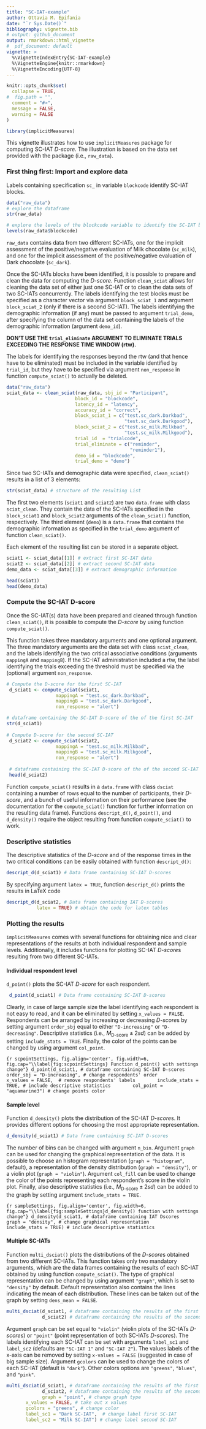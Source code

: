 ---
title: "SC-IAT-example"
author: Ottavia M. Epifania
date: "`r Sys.Date()`"
bibliography: vignette.bib
# output: github_document
output: rmarkdown::html_vignette
#  pdf_document: default
vignette: >
  %\VignetteIndexEntry{SC-IAT-example}
  %\VignetteEngine{knitr::rmarkdown}
  %\VignetteEncoding{UTF-8}
---

```{r, include = FALSE}
knitr::opts_chunk$set(
  collapse = TRUE,
#  fig.path = "",
  comment = "#>",
  message = FALSE,
  warning = FALSE
)
```

```{r setup}
library(implicitMeasures)
```

This vignette illustrates how to use `implicitMeasures` package for computing SC-IAT *D-score*. The illustration is based on the data set provided with the package (i.e., `raw_data`). 

### First thing first: Import and explore data

Labels containing specification `sc_` in variable `blockcode` identify SC-IAT blocks.

```{r}
data("raw_data")
# explore the dataframe
str(raw_data)

# explore the levels of the blockcode variable to identify the SC-IAT blocks
levels(raw_data$blockcode)
```

`raw_data` contains data from two different SC-IATs, one for the implicit assessment of the positive/negative evaluation of Milk chocolate (`sc_milk`), and one for the implicit assessment of the positive/negative evaluation of Dark chocolate (`sc_dark`). 

Once the SC-IATs blocks have been identified, it is possible to prepare and clean the data for computing the *D-score*. 
Function `clean_sciat` allows for cleaning the data set of either just one SC-IAT or to clean the data sets of two SC-IATs concurrently. The labels identifying the test blocks must be specified as a character vector via argument `block_sciat_1` and argument `block_sciat_2` (only if there is a second SC-IAT). 
The labels identifying the demographic information (if any) must be passed to argument `trial_demo`, after specifying the column of the data set containing the labels of the demographic information (argument `demo_id`).

**DON'T USE THE `trial_eliminate` ARGUMENT TO ELIMINATE TRIALS EXCEEDING THE RESPONSE TIME WINDOW (rtw).**

The labels for identifying the responses beyond the rtw (and that hence have to be eliminated) must be included in the variable identified by `trial_id`, but they have to be specified via argument `non_response` in function `compute_sciat()` to actually be deleted.


```{r}
data("raw_data")
sciat_data <- clean_sciat(raw_data, sbj_id = "Participant",
                         block_id = "blockcode",
                         latency_id = "latency",
                         accuracy_id = "correct",
                         block_sciat_1 = c("test.sc_dark.Darkbad",
                                           "test.sc_dark.Darkgood"),
                         block_sciat_2 = c("test.sc_milk.Milkbad",
                                           "test.sc_milk.Milkgood"),
                         trial_id  = "trialcode",
                         trial_eliminate = c("reminder",
                                             "reminder1"), 
                         demo_id = "blockcode", 
                         trial_demo = "demo")
```


Since two SC-IATs and demographic data were specified, `clean_sciat()` results in a list of 3 elements: 

```{r}
str(sciat_data) # structure of the resulting List
```

The first two elements (`sciat1` and `sciat2`) are two `data.frame` with class `sciat_clean`. They contain the data of the SC-IATs specified in the `block_sciat1` and `block_sciat2` arguments of the `clean_sciat()` function, respectively. The third element (`demo`) is a `data.frame` that contains the demographic information as specified in the `trial_demo` argument of function `clean_sciat()`. 

Each element of the resulting list can be stored in a separate object. 

```{r}
sciat1 <- sciat_data[[1]] # extract first SC-IAT data
sciat2 <- sciat_data[[2]] # extract second SC-IAT data
demo_data <- sciat_data[[3]] # extract demographic information

head(sciat1)
head(demo_data)
```

### Compute the SC-IAT D-score

Once the SC-IAT(s) data have been prepared and cleaned through function `clean_sciat()`, it is possible to compute the *D-score* by using function `compute_sciat()`. 

This function takes three mandatory arguments and one optional argument. The three mandatory arguments are the data set with class `sciat_clean`, and the labels identifying the two critical associative conditions (arguments `mappingA` and `mappingB`). If the SC-IAT administration included a rtw, the label identifying the trials exceeding the threshold must be specified via the (optional) argument `non_response`.


```{r}
# Compute the D-score for the first SC-IAT
 d_sciat1 <- compute_sciat(sciat1,
                  mappingA = "test.sc_dark.Darkbad",
                  mappingB = "test.sc_dark.Darkgood",
                  non_response = "alert")

# dataframe containing the SC-IAT D-score of the of the first SC-IAT
str(d_sciat1) 
 
# Compute D-score for the second SC-IAT
 d_sciat2 <- compute_sciat(sciat2,
                  mappingA = "test.sc_milk.Milkbad",
                  mappingB = "test.sc_milk.Milkgood",
                  non_response = "alert")
 
 # dataframe containing the SC-IAT D-score of the of the second SC-IAT
 head(d_sciat2)

```

Function `compute_sciat()` results in a `data.frame` with class `dsciat` containing a number of rows equal to the number of participants, their *D-score*, and a bunch of useful information on their performance (see the documentation for the `compute_sciat()` function for further information on the resulting data frame). Functions `descript_d()`, `d_point()`, and `d_density()` require the object resulting from function `compute_sciat()` to work. 

### Descriptive statistics

The descriptive statistics of the *D-score* and of the response times in the two critical conditions can be easily obtained with function `descript_d()`: 

```{r}
descript_d(d_sciat1) # Data frame containing SC-IAT D-scores
```


By specifying argument `latex = TRUE`, function `descript_d()` prints the results in LaTeX code 

```{r}
descript_d(d_sciat2, # Data frame containing IAT D-scores
           latex = TRUE) # obtain the code for latex tables
```

### Plotting the results

`implicitMeasures` comes with several functions for obtaining nice and clear representations of the results at both individual respondent and sample levels. Additionally, it includes functions for plotting SC-IAT *D-score*s resulting from two different SC-IATs. 

#### Individual respondent level 

`d_point()` plots the SC-IAT *D-score* for each respondent. 


```{r, fig.align='center', fig.width=6, fig.cap="Default use of function d_point()"}
 d_point(d_sciat1) # Data frame containing SC-IAT D-scores
```

Clearly, in case of large sample size the label identifying each respondent is not easy to read, and it can be eliminated by setting  `x_values = FALSE`. 
Respondents can be arranged by increasing or decreasing *D-score*s by setting argument `order_sbj` equal to either `"D-increasing"` or `"D-decreasing"`. Descriptive statistics (i.e., $M_{\text{D-score}}\pm 2sd$) can be added by setting `include_stats = TRUE`. 
Finally, the color of the points can be changed by using argument `col_point`. 

```{r scpointSettings, fig.align='center', fig.width=6, fig.cap="\\label{fig:scpointSettings} Function d_point() with settings change"}
d_point(d_sciat1, # dataframe containing SC-IAT D-scores
       order_sbj = "D-increasing", # change respondents' order
       x_values = FALSE,  # remove respondents' labels
       include_stats = TRUE, # include descriptive statistics
       col_point = "aquamarine3") # change points color
```


#### Sample level

Function `d_density()` plots the distribution of the SC-IAT *D-score*s. It provides different options for choosing the most appropriate representation. 


```{r, fig.align='center', fig.width=6, fig.cap="Default use of function d_density() function"}
d_density(d_sciat1) # Data frame containing SC-IAT D-scores
```

The number of bins can be changed with argument `n_bin`. Argument `graph` can be used for changing the graphical representation of the data. 
It is possible to choose an histogram representation (`graph = "histogram"`, default), a representation of the density distribution (`graph = "density"`), or a violin plot (`graph = "violin"`). Argument `col_fill` can be used to change the color of the points representing each respondent's score in the violin plot. 
Finally, also descriptive statistics (i.e., $M_{\text{D-score}}  \pm 2sd$) can be added to the graph by setting argument `include_stats = TRUE`. 

```{r sampleSettings, fig.align='center', fig.width=6, fig.cap="\\label{fig:sampleSettings}d_density() function with settings change"}
d_density(d_sciat1, # dataframe containing IAT Dscores
        graph = "density", # change graphical representation
        include_stats = TRUE) # include descriptive statistics
```


#### Multiple SC-IATs

Function `multi_dsciat()` plots the distributions of the *D-score*s obtained from two different SC-IATs. This function takes only two mandatory arguments, which are the data frames containing the results of each SC-IAT obtained by using function `compute_sciat()`. 
The type of graphical representation can be changed by using argument `"graph"`, which is set to `"density" ` by default. Default representation also contains the lines indicating the mean of each distribution. These lines can be taken out of the graph by setting  `dens_mean = FALSE`. 
 

```{r fig.align='center', fig.width=6, fig.cap="Default results representation of function multi_dsciat()"}
multi_dsciat(d_sciat1, # dataframe containing the results of the first SC-IAT
             d_sciat2) # dataframe containing the results of the second SC-IAT

```

Argument `graph` can be set equal to `"violin"` (violin plots of the SC-IATs *D-score*s) or `"point"` (point representation of both SC-IATs *D-score*s). 
The labels identifying each SC-IAT can be set with arguments `label_sc1` and `label_sc2` (defaults are `"SC-IAT 1"` and `"SC-IAT 2"`). The values labels of the x-axis can be removed by setting `x-values = FALSE` (suggested in case of big sample size).
Argument `gcolors` can be used to change the colors of each SC-IAT (default is `"dark"`). Other colors options are `"greens"`, `"blues"`, and `"pink"`.


```{r fig.align='center', fig.width=6, fig.cap="Results representation of function multi_dsciat() with settings change"}
multi_dsciat(d_sciat1, # dataframe containing the results of the first SC-IAT
             d_sciat2, # dataframe containing the results of the second SC-IAT
             graph = "point", # change graph type
       x_values = FALSE, # take out x values
       gcolors = "greens", # change color
       label_sc1 = "Dark SC-IAT",  # change label first SC-IAT
       label_sc2 = "Milk SC-IAT") # change label second SC-IAT
```
